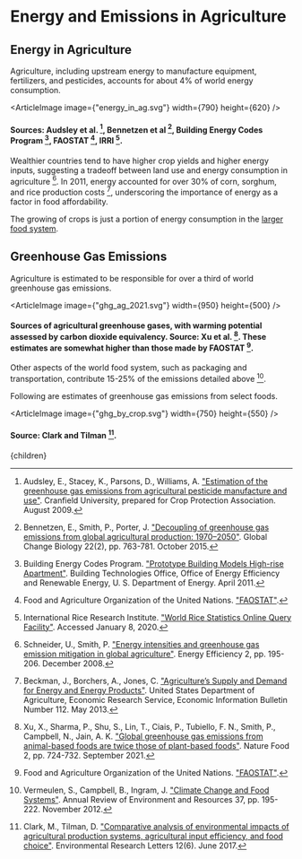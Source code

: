 


# Energy and Emissions in Agriculture

## Energy in Agriculture
Agriculture, including upstream energy to manufacture equipment, fertilizers, and pesticides, accounts for about 4% of world energy consumption.

<ArticleImage image={"energy_in_ag.svg"} width={790} height={620} />
#### Sources: Audsley et al. [^1], Bennetzen et al [^3], Building Energy Codes Program [^4], FAOSTAT [^6], IRRI [^7].

Wealthier countries tend to have higher crop yields and higher energy inputs, suggesting a tradeoff between land use and energy consumption in agriculture [^8]. In 2011, energy accounted for over 30% of corn, sorghum, and rice production costs [^2], underscoring the importance of energy as a factor in food affordability.

The growing of crops is just a portion of energy consumption in the [larger food system](/matter/ag_dist/ag_dist_overall).

## Greenhouse Gas Emissions
Agriculture is estimated to be responsible for over a third of world greenhouse gas emissions.

<ArticleImage image={"ghg_ag_2021.svg"} width={950} height={500} />
#### Sources of agricultural greenhouse gases, with warming potential assessed by carbon dioxide equivalency. Source: Xu et al. [^10]. These estimates are somewhat higher than those made by FAOSTAT [^6].

Other aspects of the world food system, such as packaging and transportation, contribute 15-25% of the emissions detailed above [^9].

Following are estimates of greenhouse gas emissions from select foods.

<ArticleImage image={"ghg_by_crop.svg"} width={750} height={550} />
#### Source: Clark and Tilman [^5].


[^1]: Audsley, E., Stacey, K., Parsons, D., Williams, A. ["Estimation of the greenhouse gas emissions from agricultural pesticide manufacture and use"](https://dspace.lib.cranfield.ac.uk/handle/1826/3913). Cranfield University, prepared for Crop Protection Association. August 2009.

[^2]: Beckman, J., Borchers, A., Jones, C. ["Agriculture’s Supply and Demand for Energy and Energy Products"](http://www.ers.usda.gov/publications/eib-economic-information-bulletin/eib112.aspx). United States Department of Agriculture, Economic Research Service, Economic Information Bulletin Number 112. May 2013.

[^3]: Bennetzen, E., Smith, P., Porter, J. ["Decoupling of greenhouse gas emissions from global agricultural production: 1970–2050"](https://onlinelibrary.wiley.com/doi/abs/10.1111/gcb.13120). Global Change Biology 22(2), pp. 763-781. October 2015.

[^4]: Building Energy Codes Program. ["Prototype Building Models High-rise Apartment"](https://www.energycodes.gov/901-prototype-building-models-high-rise-apartment). Building Technologies Office, Office of Energy Efficiency and Renewable Energy, U. S. Department of Energy. April 2011.

[^5]: Clark, M., Tilman, D. ["Comparative analysis of environmental impacts of agricultural production systems, agricultural input efficiency, and food choice"](https://iopscience.iop.org/article/10.1088/1748-9326/aa6cd5). Environmental Research Letters 12(6). June 2017.

[^6]: Food and Agriculture Organization of the United Nations. ["FAOSTAT"](http://www.fao.org/faostat/en/#data).

[^7]: International Rice Research Institute. ["World Rice Statistics Online Query Facility"](http://ricestat.irri.org:8080/wrsv3/entrypoint.htm). Accessed January 8, 2020.

[^8]: Schneider, U., Smith, P. ["Energy intensities and greenhouse gas emission mitigation in global agriculture"](https://link.springer.com/article/10.1007/s12053-008-9035-5). Energy Efficiency 2, pp. 195-206. December 2008.

[^9]: Vermeulen, S., Campbell, B., Ingram, J. ["Climate Change and Food Systems"](http://www.annualreviews.org/doi/abs/10.1146/annurev-environ-020411-130608). Annual Review of Environment and Resources 37, pp. 195-222. November 2012.

[^10]: Xu, X., Sharma, P., Shu, S., Lin, T., Ciais, P., Tubiello, F. N., Smith, P., Campbell, N., Jain, A. K. ["Global greenhouse gas emissions from animal-based foods are twice those of plant-based foods"](https://www.nature.com/articles/s43016-021-00358-x). Nature Food 2, pp. 724-732. September 2021.

  <Article 
    focusAreaUrl={focusAreaUrl} 
    hierarchy={hierarchy} 
    site={site}
  >
    {children}
  </Article>